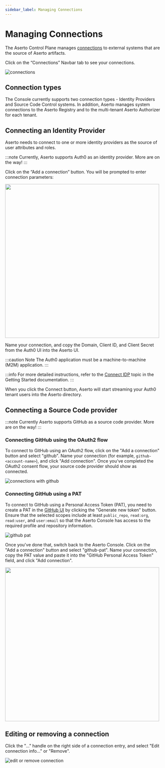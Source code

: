 ```yaml
---
sidebar_label: Managing Connections
---
```


# Managing Connections

The Aserto Control Plane manages [connections](/docs/overview/connections) to external systems that are
the source of Aserto artifacts.

Click on the “Connections” Navbar tab to see your connections.

![connections](/connections.png)

## Connection types

The Console currently supports two connection types - Identity Providers and Source Code Control systems. In addition, Aserto manages system connections to the Aserto Registry and to the multi-tenant Aserto Authorizer for each tenant.

## Connecting an Identity Provider

Aserto needs to connect to one or more identity providers as the source of user attributes and roles.

:::note
Currently, Aserto supports Auth0 as an identity provider. More are on the way!
:::

Click on the “Add a connection” button. You will be prompted to enter connection parameters:

[<img src="/connect-auth0.png" width="500px" />](/connect-auth0.png)

Name your connection, and copy the Domain, Client ID, and Client Secret from the Auth0 UI into the Aserto UI.

:::caution Note
The Auth0 application must be a machine-to-machine (M2M) application.
:::

:::info
For more detailed instructions, refer to the [Connect IDP](/docs/getting-started/connect-idp) topic in the
Getting Started documentation.
:::

When you click the Connect button, Aserto will start streaming your Auth0 tenant users into the Aserto directory.

## Connecting a Source Code provider

:::note
Currently Aserto supports GitHub as a source code provider. More are on the way!
:::

### Connecting GitHub using the OAuth2 flow

To connect to GitHub using an OAuth2 flow, click on the "Add a connection" button and select "github". Name
your connection (for example, `github-<account-name>`), and click "Add connection". Once you've completed the
OAuth2 consent flow, your source code provider should show as connected.

![connections with github](/connections-with-github.png)

### Connecting GitHub using a PAT

To connect to GitHub using a Personal Access Token (PAT), you need to create a PAT in the
[GitHub UI](https://github.com/settings/tokens) by clicking the "Generate new token" button.
Ensure that the selected scopes include at least `public_repo`, `read:org`, `read:user`, and `user:email`
so that the Aserto Console has access to the required profile and repository information.

![github pat](/github-pat.png)

Once you've done that, switch back to the Aserto Console. Click on the "Add a connection" button and
select "github-pat". Name your connection, copy the PAT value and paste it into the
"GitHub Personal Access Token" field, and click "Add connection".

[<img src="/connect-github-pat.png" width="500px" />](/connect-github-pat.png)

## Editing or removing a connection

Click the "..." handle on the right side of a connection entry, and select "Edit connection info..." or "Remove".

![edit or remove connection](/edit-or-remove-connection.png)
